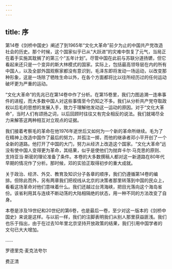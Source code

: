 ```yaml
---
---
---
```

title: 序
---



第14卷《剑桥中国史》阐述了到1965年“文化大革命”前夕为止的中国共产党改造社会的历史。那个时候，这个国家似乎已从“大跃进”的灾难中恢复了元气，当局正在着手实施其耽搁了的第三个“五年计划”。尽管中国在此前与苏联分道扬镳，但它看起来还只是一个变异的斯大林模式的国家。实际上，包括最高领导层在内的所有中国人，以及全部外国观察家都没有意识到，毛泽东即将发动一场运动，以改变那种形象，这是一场除了牺牲生命以外，在各个方面都将比以往所经历过的任何运动破坏更为严重的运动。

“文化大革命”的先兆已在第14卷中作了分析。在第15卷里，我们力图追溯一连串事件的进程，而大多数中国人对这些事情至今仍知之不多。我们从分析共产党夺取政权以后毛的思想的发展入手，致力于理解他发动这一运动的原因。对于“文化大革命”，当时人们有颂扬之词，以后回顾时往往又有完全相反的说法。我们就竭尽全力来解答这两种相互对立观点的证据。

我们接着考察毛的革命在他1976年逝世后又如何为一个新的革命所继续。毛为了在精神上改造中国作了最后的努力，并孤注一掷，而他的继承者邓小平开创了一个全新的道路。他打开了中国的大门，努力从经济上改造这个国家。“文化大革命”远没有使中国人变得更为革命，其结果，似乎是使他们为抛弃卡尔·马克思的原则、支持亚当·斯密的理论准备了条件。本卷的大多数撰稿人都对这一新道路在80年代早期的情况作了分析。那时候，邓的实验正取得初步的重大成就。

关于政治、经济、外交、教育及知识分子各章的顺序，我们仍遵循第14卷的编排。但除此而外，另有两章我们把视线从北京的决策者那里转落到中国的民众上，看看这场革命对他们意味着什么。我们还越过台湾海峡，把目光落向这个海岛省份。该省利用其与连续不断动荡的大陆相隔绝的状态，用一种不同的方法改变了自身。

本卷是涉及19世纪和20世纪的第6卷，也是最后一卷，至少对这一版本的《剑桥中国史》来说是这样。与以前一样，我们的注脚表明我们从别人那里获益匪浅。我们也乐于指出，由于在过去10年里北京坚持开放政策的结果，我们引用中国学者的文句已大大增加。

……

罗德里克·麦克法夸尔

费正清